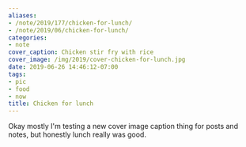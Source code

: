 ```yaml
---
aliases:
- /note/2019/177/chicken-for-lunch/
- /note/2019/06/chicken-for-lunch/
categories:
- note
cover_caption: Chicken stir fry with rice
cover_image: /img/2019/cover-chicken-for-lunch.jpg
date: 2019-06-26 14:46:12-07:00
tags:
- pic
- food
- now
title: Chicken for lunch
---
```


Okay mostly I'm testing a new cover image caption thing for posts and notes, but honestly
lunch really was good.
